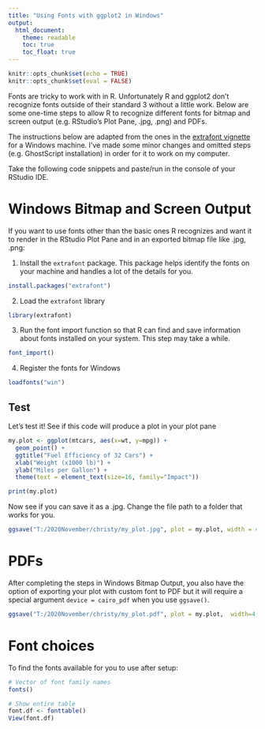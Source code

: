 ```yaml
---
title: "Using Fonts with ggplot2 in Windows"
output: 
  html_document:
    theme: readable
    toc: true
    toc_float: true
---
```




```r
knitr::opts_chunk$set(echo = TRUE)
knitr::opts_chunk$set(eval = FALSE)
```

Fonts are tricky to work with in R. Unfortunately R and ggplot2 don't recognize fonts outside of their standard 3 without a little work. Below are some one-time steps to allow R to recognize different fonts for bitmap and screen output (e.g. RStudio's Plot Pane, .jpg, .png) and PDFs. 

The instructions below are adapted from the ones in the [extrafont vignette](https://cran.r-project.org/web/packages/extrafont/README.html) for a Windows machine. I've made some minor changes and omitted steps (e.g. GhostScript installation) in order for it to work on my computer. 

Take the following code snippets and paste/run in the console of your RStudio IDE.

# Windows Bitmap and Screen Output

If you want to use fonts other than the basic ones R recognizes and want it to render in the RStudio Plot Pane and in an exported bitmap file like .jpg, .png:

1. Install the `extrafont` package. This package helps identify the fonts on your machine and handles a lot of the details for you.
```r
install.packages("extrafont")
```

2. Load the `extrafont` library
```r
library(extrafont)
```

3. Run the font import function so that R can find and save information about fonts installed on your system. This step may take a while.
```r
font_import()
```

4. Register the fonts for Windows
```r
loadfonts("win")
```

## Test
Let's test it! See if this code will produce a plot in your plot pane
```r
my.plot <- ggplot(mtcars, aes(x=wt, y=mpg)) + 
  geom_point() +
  ggtitle("Fuel Efficiency of 32 Cars") +
  xlab("Weight (x1000 lb)") + 
  ylab("Miles per Gallon") +
  theme(text = element_text(size=16, family="Impact"))

print(my.plot)
```

Now see if you can save it as a .jpg. Change the file path to a folder that works for you.
```r
ggsave("T:/2020November/christy/my_plot.jpg", plot = my.plot, width = 4, height = 4)
```


# PDFs

After completing the steps in Windows Bitmap Output, you also have the option of exporting your plot with custom font to PDF but it will require a special argument `device = cairo_pdf` when you use `ggsave()`. 


```r
ggsave("T:/2020November/christy/my_plot.pdf", plot = my.plot,  width=4, height=4, device = cairo_pdf)

```

# Font choices

To find the fonts available for you to use after setup:
```r
# Vector of font family names
fonts()

# Show entire table
font.df <- fonttable()
View(font.df)

```


